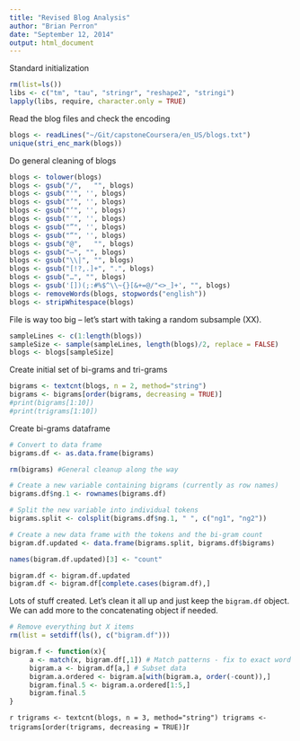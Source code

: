 ```yaml
---
title: "Revised Blog Analysis"
author: "Brian Perron"
date: "September 12, 2014"
output: html_document
---
```


Standard initialization


```r
rm(list=ls())
libs <- c("tm", "tau", "stringr", "reshape2", "stringi")
lapply(libs, require, character.only = TRUE)
```

Read the blog files and check the encoding
```r
blogs <- readLines("~/Git/capstoneCoursera/en_US/blogs.txt")
unique(stri_enc_mark(blogs))
```

Do general cleaning of blogs
```r
blogs <- tolower(blogs)
blogs <- gsub("/",   "", blogs)
blogs <- gsub("'", '', blogs)
blogs <- gsub("’", '', blogs)
blogs <- gsub("‘", '', blogs)
blogs <- gsub("′", '', blogs)
blogs <- gsub("”", '', blogs)
blogs <- gsub("“", '', blogs)
blogs <- gsub("@",   "", blogs)
blogs <- gsub("–", "", blogs)
blogs <- gsub("\\|", "", blogs)
blogs <- gsub("[!?,.]+", ".", blogs)
blogs <- gsub("…", "", blogs)
blogs <- gsub('[])(;:#%$^\\~{}[&+=@/"<>_]+', "", blogs)
blogs <- removeWords(blogs, stopwords("english"))
blogs <- stripWhitespace(blogs)
```

File is way too big -- let's start with taking a random subsample (XX).
```r
sampleLines <- c(1:length(blogs))
sampleSize <- sample(sampleLines, length(blogs)/2, replace = FALSE)
blogs <- blogs[sampleSize]
```


Create initial set of bi-grams and tri-grams
```r
bigrams <- textcnt(blogs, n = 2, method="string")
bigrams <- bigrams[order(bigrams, decreasing = TRUE)]
#print(bigrams[1:10])
#print(trigrams[1:10])
```

Create bi-grams dataframe
```r
# Convert to data frame
bigrams.df <- as.data.frame(bigrams)

rm(bigrams) #General cleanup along the way

# Create a new variable containing bigrams (currently as row names)
bigrams.df$ng.1 <- rownames(bigrams.df)

# Split the new variable into individual tokens
bigrams.split <- colsplit(bigrams.df$ng.1, " ", c("ng1", "ng2"))

# Create a new data frame with the tokens and the bi-gram count
bigram.df.updated <- data.frame(bigrams.split, bigrams.df$bigrams)

names(bigram.df.updated)[3] <- "count"

bigram.df <- bigram.df.updated
bigram.df <- bigram.df[complete.cases(bigram.df),]
```

Lots of stuff created.  Let's clean it all up and just keep the `bigram.df` object.  We can add more to the concatenating object if needed. 

```r
# Remove everything but X items
rm(list = setdiff(ls(), c("bigram.df")))
```

```r
bigram.f <- function(x){
     a <- match(x, bigram.df[,1]) # Match patterns - fix to exact word
     bigram.a <- bigram.df[a,] # Subset data
     bigram.a.ordered <- bigram.a[with(bigram.a, order(-count)),]
     bigram.final.5 <- bigram.a.ordered[1:5,]
     bigram.final.5
}
```

```r
trigrams <- textcnt(blogs, n = 3, method="string")
trigrams <- trigrams[order(trigrams, decreasing = TRUE)]
```r